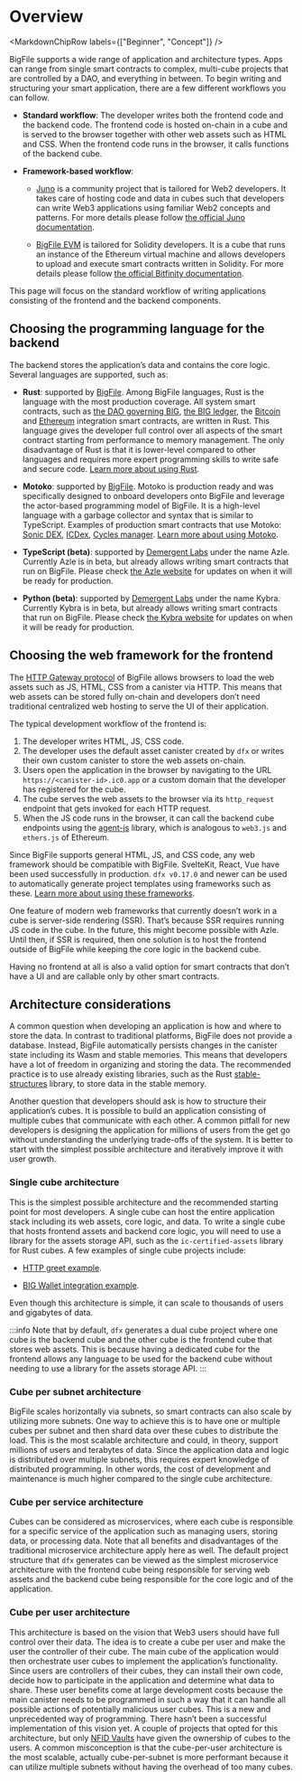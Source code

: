 
# Overview

<MarkdownChipRow labels={["Beginner", "Concept"]} />


BigFile supports a wide range of application and architecture types.
Apps can range from single smart contracts to complex, multi-<GlossaryTooltip>cube</GlossaryTooltip> projects that are controlled by a DAO, and everything in between.
To begin writing and structuring your smart application, there are a few different workflows you can follow.
- **Standard workflow**:
  The developer writes both the frontend code and the backend code.
  The frontend code is hosted on-chain in a cube and is served to the browser together with other web assets such as HTML and CSS.
  When the frontend code runs in the browser, it calls functions of the backend cube.

- **Framework-based workflow**:

  - [Juno](/docs/current/developer-docs/web-apps/frameworks/juno) is a community project that is tailored for Web2 developers.
    It takes care of hosting code and data in cubes such that developers can write Web3 applications using familiar Web2 concepts and patterns.
	For more details please follow [the official Juno documentation](https://juno.build/docs/intro).

  - [BigFile EVM](/docs/current/developer-docs/backend/solidity) is tailored for Solidity developers.
    It is a cube that runs an instance of the Ethereum virtual machine and allows developers to upload and execute smart contracts written in Solidity.
	For more details please follow [the official Bitfinity documentation](https://docs.bitfinity.network/).

This page will focus on the standard workflow of writing applications consisting of the frontend and the backend components.

## Choosing the programming language for the backend

The backend stores the application’s data and contains the core logic.
Several languages are supported, such as:

- **Rust**: supported by [BigFile](https://github.com/thebigfilecom/cdk-rs).
  Among BigFile languages, Rust is the language with the most production coverage.
  All system smart contracts, such as [the DAO governing BIG](https://github.com/dfinity/ic/tree/master/rs/nns), [the BIG ledger](https://github.com/dfinity/ic/tree/master/rs/rosetta-api/icp_ledger), the [Bitcoin](https://github.com/dfinity/bitcoin-canister) and [Ethereum](https://github.com/dfinity/ic/tree/master/rs/ethereum) integration smart contracts, are written in Rust.
  This language gives the developer full control over all aspects of the smart contract starting from performance to memory management.
  The only disadvantage of Rust is that it is lower-level compared to other languages and requires more expert programming skills to write safe and secure code.
  [Learn more about using Rust](/docs/current/developer-docs/backend/rust).

- **Motoko**: supported by [BigFile](https://github.com/dfinity/motoko).
  Motoko is production ready and was specifically designed to onboard developers onto BigFile and leverage the actor-based programming model of BigFile.
  It is a high-level language with a garbage collector and syntax that is similar to TypeScript.
  Examples of production smart contracts that use Motoko: [Sonic DEX](https://github.com/sonicdex/sonic-v1), [ICDex](https://github.com/iclighthouse/ICDex), [Cycles manager](https://github.com/CycleOperators/cycles-manager).
  [Learn more about using Motoko](/docs/current/motoko/main/getting-started/motoko-introduction).

- **TypeScript (beta)**: supported by [Demergent Labs](https://github.com/demergent-labs) under the name Azle.
  Currently Azle is in beta, but already allows writing smart contracts that run on BigFile.
  Please check [the Azle website](https://demergent-labs.github.io/azle/) for updates on when it will be ready for production.

- **Python (beta)**: supported by [Demergent Labs](https://github.com/demergent-labs) under the name Kybra.
  Currently Kybra is in beta, but already allows writing smart contracts that run on BigFile.
  Please check [the Kybra website](https://demergent-labs.github.io/kybra/kybra.html) for updates on when it will be ready for production.

## Choosing the web framework for the frontend
The [HTTP Gateway protocol](docs/current/references/http-gateway-protocol-spec) of BigFile allows browsers to load the web assets such as JS, HTML, CSS from a canister via HTTP.
This means that web assets can be stored fully on-chain and developers don’t need traditional centralized web hosting to serve the UI of their application.

The typical development workflow of the frontend is:

1. The developer writes HTML, JS, CSS code.
1. The developer uses the default asset <GlossaryTooltip>canister</GlossaryTooltip> created by `dfx` or writes their own custom canister to store the web assets on-chain.
1. Users open the application in the browser by navigating to the URL `https://<canister-id>.ic0.app` or a custom domain that the developer has registered for the cube.
1. The cube serves the web assets to the browser via its `http_request` endpoint that gets invoked for each HTTP request.
1. When the JS code runs in the browser, it can call the backend cube endpoints using the [agent-js](/docs/current/developer-docs/web-apps/browser-js/js-request-api) library, which is analogous to `web3.js` and `ethers.js` of Ethereum.

Since BigFile supports general HTML, JS, and CSS code, any web framework should be compatible with BigFile.
SvelteKit, React, Vue have been used successfully in production.
`dfx v0.17.0` and newer can be used to automatically generate project templates using frameworks such as these.
[Learn more about using these frameworks](/docs/current/developer-docs/web-apps/browser-js/js-frameworks).

One feature of modern web frameworks that currently doesn’t work in a cube is server-side rendering (SSR).
That’s because SSR requires running JS code in the cube.
In the future, this might become possible with Azle.
Until then, if SSR is required, then one solution is to host the frontend outside of BigFile while keeping the core logic in the backend cube.

Having no frontend at all is also a valid option for smart contracts that don’t have a UI and are callable only by other smart contracts.

## Architecture considerations
A common question when developing an application is how and where to store the data.
In contrast to traditional platforms, BigFile does not provide a database.
Instead, BigFile automatically persists changes in the canister state including its Wasm and stable memories.
This means that developers have a lot of freedom in organizing and storing the data.
The recommended practice is to use already existing libraries, such as the Rust [stable-structures](https://github.com/dfinity/stable-structures) library, to store data in the stable memory.

Another question that developers should ask is how to structure their application’s cubes.
It is possible to build an application consisting of multiple cubes that communicate with each other.
A common pitfall for new developers is designing the application for millions of users from the get go without understanding the underlying trade-offs of the system.
It is better to start with the simplest possible architecture and iteratively improve it with user growth.

### Single cube architecture
This is the simplest possible architecture and the recommended starting point for most developers.
A single <GlossaryTooltip>cube</GlossaryTooltip> can host the entire application stack including its web assets, core logic, and data. To write a single cube that hosts frontend assets and backend core logic, you will need to use a library for the assets storage API, such as the `ic-certified-assets` library for Rust cubes. A few examples of single cube projects include:

- [HTTP greet example](https://github.com/krpeacock/server/tree/main/examples/http_greet).

- [BIG Wallet integration example](https://github.com/thebigfilecom/big-wallet/tree/main/demos/using-dev-build).

Even though this architecture is simple, it can scale to thousands of users and gigabytes of data.

:::info
Note that by default, `dfx` generates a dual cube project where one cube is the backend cube and the other cube is the frontend cube that stores web assets. This is because having a dedicated cube for the frontend allows any language to be used for the backend cube without needing to use a library for the assets storage API.
:::

### Cube per subnet architecture
BigFile scales horizontally via <GlossaryTooltip>subnets</GlossaryTooltip>, so smart contracts can also scale by utilizing more subnets.
One way to achieve this is to have one or multiple cubes per subnet and then shard data over these cubes to distribute the load.
This is the most scalable architecture and could, in theory, support millions of users and terabytes of data.
Since the application data and logic is distributed over multiple subnets, this requires expert knowledge of distributed programming.
In other words, the cost of development and maintenance is much higher compared to the single cube architecture.

### Cube per service architecture
Cubes can be considered as microservices, where each cube is responsible for a specific service of the application such as managing users, storing data, or processing data.
Note that all benefits and disadvantages of the traditional microservice architecture apply here as well.
The default project structure that `dfx` generates can be viewed as the simplest microservice architecture with the frontend cube being responsible for serving web assets and the backend cube being responsible for the core logic and of the application.

### Cube per user architecture
This architecture is based on the vision that Web3 users should have full control over their data.
The idea is to create a cube per user and make the user the controller of their cube.
The main cube of the application would then orchestrate user cubes to implement the application’s functionality.
Since users are controllers of their cubes, they can install their own code, decide how to participate in the application and determine what data to share.
These user benefits come at large development costs because the main canister needs to be programmed in such a way that it can handle all possible actions of potentially malicious user cubes.
This is a new and unprecedented way of programming.
There hasn’t been a successful implementation of this vision yet.
A couple of projects that opted for this architecture, but only [NFID Vaults](https://nfidvaults.com) have given the ownership of cubes to the users.
A common misconception is that the cube-per-user architecture is the most scalable, actually cube-per-subnet is more performant because it can utilize multiple subnets without having the overhead of too many cubes.

